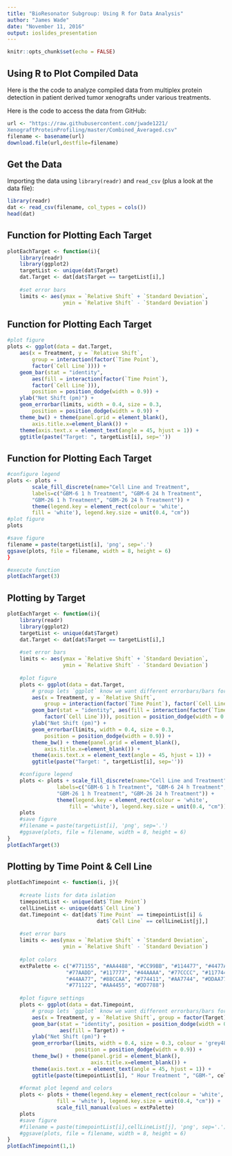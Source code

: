 ---
title: "BioResonator Subgroup: Using R for Data Analysis"
author: "James Wade"
date: "November 11, 2016"
output: ioslides_presentation
---

```{r setup, include=FALSE}
knitr::opts_chunk$set(echo = FALSE)
```

## Using R to Plot Compiled Data

Here is the the code to analyze compiled data from multiplex protein detection in patient derived tumor xenografts under various treatments. 

Here is the code to access the data from GitHub:

```{r, echo = TRUE}
url <- "https://raw.githubusercontent.com/jwade1221/
XenograftProteinProfiling/master/Combined_Averaged.csv"
filename <- basename(url)
download.file(url,destfile=filename)
```

## Get the Data

Importing the data using `library(readr)` and `read_csv` (plus a look at the data file):

```{r, echo = TRUE}
library(readr)
dat <- read_csv(filename, col_types = cols())
head(dat)
```

## Function for Plotting Each Target

```{r, echo = TRUE, eval = FALSE}
plotEachTarget <- function(i){
    library(readr)
    library(ggplot2)
    targetList <- unique(dat$Target)
    dat.Target <- dat[dat$Target == targetList[i],]
    
    #set error bars
    limits <- aes(ymax = `Relative Shift` + `Standard Deviation`, 
                  ymin = `Relative Shift` - `Standard Deviation`)
```

## Function for Plotting Each Target
```{r, echo = TRUE, eval= FALSE}
#plot figure
plots <- ggplot(data = dat.Target,
    aes(x = Treatment, y = `Relative Shift`, 
        group = interaction(factor(`Time Point`), 
        factor(`Cell Line`)))) +
    geom_bar(stat = "identity", 
        aes(fill = interaction(factor(`Time Point`), 
        factor(`Cell Line`))), 
        position = position_dodge(width = 0.9)) +
    ylab("Net Shift (pm)") +
    geom_errorbar(limits, width = 0.4, size = 0.3,
        position = position_dodge(width = 0.9)) +
    theme_bw() + theme(panel.grid = element_blank(), 
        axis.title.x=element_blank()) + 
    theme(axis.text.x = element_text(angle = 45, hjust = 1)) +
    ggtitle(paste("Target: ", targetList[i], sep=''))
```

## Function for Plotting Each Target
   
```{r, echo = TRUE, eval = FALSE}
#configure legend
plots <- plots + 
        scale_fill_discrete(name="Cell Line and Treatment", 
        labels=c("GBM-6 1 h Treatment", "GBM-6 24 h Treatment", 
        "GBM-26 1 h Treatment", "GBM-26 24 h Treatment")) + 
        theme(legend.key = element_rect(colour = 'white',
        fill = 'white'), legend.key.size = unit(0.4, "cm")) 
#plot figure
plots

#save figure
filename = paste(targetList[i], 'png', sep='.')
ggsave(plots, file = filename, width = 8, height = 6)
}

#execute function
plotEachTarget(3)
```

## Plotting by Target

```{r}
plotEachTarget <- function(i){
    library(readr)
    library(ggplot2)
    targetList <- unique(dat$Target)
    dat.Target <- dat[dat$Target == targetList[i],]
    
    #set error bars
    limits <- aes(ymax = `Relative Shift` + `Standard Deviation`, 
                  ymin = `Relative Shift` - `Standard Deviation`)
    
    #plot figure
    plots <- ggplot(data = dat.Target,
        # group lets `ggplot` know we want different errorbars/bars for each day
        aes(x = Treatment, y = `Relative Shift`, 
            group = interaction(factor(`Time Point`), factor(`Cell Line`)))) +
        geom_bar(stat = "identity", aes(fill = interaction(factor(`Time Point`), 
            factor(`Cell Line`))), position = position_dodge(width = 0.9)) +
        ylab("Net Shift (pm)") +
        geom_errorbar(limits, width = 0.4, size = 0.3,
            position = position_dodge(width = 0.9)) +
        theme_bw() + theme(panel.grid = element_blank(), 
            axis.title.x=element_blank()) + 
        theme(axis.text.x = element_text(angle = 45, hjust = 1)) +
        ggtitle(paste("Target: ", targetList[i], sep=''))

    #configure legend
    plots <- plots + scale_fill_discrete(name="Cell Line and Treatment", 
                labels=c("GBM-6 1 h Treatment", "GBM-6 24 h Treatment", 
                "GBM-26 1 h Treatment", "GBM-26 24 h Treatment")) + 
                theme(legend.key = element_rect(colour = 'white',
                    fill = 'white'), legend.key.size = unit(0.4, "cm")) 
    plots            
    #save figure
    #filename = paste(targetList[i], 'png', sep='.')
    #ggsave(plots, file = filename, width = 8, height = 6)
}
plotEachTarget(3)
```

## Plotting by Time Point & Cell Line

```{r}
plotEachTimepoint <- function(i, j){
    
    #create lists for data islation
    timepointList <- unique(dat$`Time Point`)
    cellLineList <- unique(dat$`Cell Line`)
    dat.Timepoint <- dat[dat$`Time Point` == timepointList[i] & 
                             dat$`Cell Line` == cellLineList[j],]
    
    #set error bars
    limits <- aes(ymax = `Relative Shift` + `Standard Deviation`, 
                  ymin = `Relative Shift` - `Standard Deviation`)
    
    #plot colors
    extPalette <- c("#771155", "#AA4488", "#CC99BB", "#114477", "#4477AA", 
                   "#77AADD", "#117777", "#44AAAA", "#77CCCC", "#117744", 
                   "#44AA77", "#88CCAA", "#774411", "#AA7744", "#DDAA77", 
                   "#771122", "#AA4455", "#DD7788")
    
    #plot figure settings
    plots <- ggplot(data = dat.Timepoint,
        # group lets `ggplot` know we want different errorbars/bars for each day
        aes(x = Treatment, y = `Relative Shift`, group = factor(Target))) +
        geom_bar(stat = "identity", position = position_dodge(width = 0.9), 
                 aes(fill = Target)) +
        ylab("Net Shift (pm)") +
        geom_errorbar(limits, width = 0.4, size = 0.3, colour = 'grey48',
                      position = position_dodge(width = 0.9)) +
        theme_bw() + theme(panel.grid = element_blank(), 
                           axis.title.x=element_blank()) + 
        theme(axis.text.x = element_text(angle = 45, hjust = 1)) +
        ggtitle(paste(timepointList[i], " Hour Treatment ", "GBM-", cellLineList[j], sep=''))
    
    #format plot legend and colors
    plots <- plots + theme(legend.key = element_rect(colour = 'white', 
                fill = 'white'), legend.key.size = unit(0.4, "cm")) +
                scale_fill_manual(values = extPalette)
    plots
    #save figure
    #filename = paste(timepointList[i],cellLineList[j], 'png', sep='.')
    #ggsave(plots, file = filename, width = 8, height = 6)
}
plotEachTimepoint(1,1)
```


